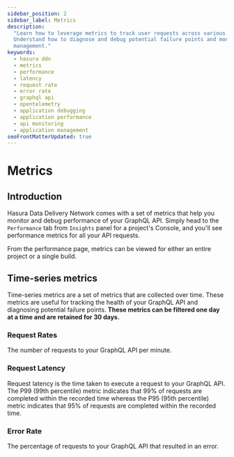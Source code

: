 ```yaml
---
sidebar_position: 2
sidebar_label: Metrics
description:
  "Learn how to leverage metrics to track user requests across various services in the Hasura Data Delivery Network.
  Understand how to diagnose and debug potential failure points and monitor performance for better application
  management."
keywords:
  - hasura ddn
  - metrics
  - performance
  - latency
  - request rate
  - error rate
  - graphql api
  - opentelemetry
  - application debugging
  - application performance
  - api monitoring
  - application management
seoFrontMatterUpdated: true
---
```



# Metrics

## Introduction

Hasura Data Delivery Network comes with a set of metrics that help you monitor and debug performance of your GraphQL
API. Simply head to the `Performance` tab from `Insights` panel for a project's Console, and you'll see performance
metrics for all your API requests.

From the performance page, metrics can be viewed for either an entire project or a single build.

<Thumbnail src="/img/o11y/v0.1.1_console_performance-metrics.png" alt="Execute a query" width="1000px" />

## Time-series metrics

Time-series metrics are a set of metrics that are collected over time. These metrics are useful for tracking the health
of your GraphQL API and diagnosing potential failure points. **These metrics can be filtered one day at a time and are
retained for 30 days.**

### Request Rates

The number of requests to your GraphQL API per minute.

### Request Latency

Request latency is the time taken to execute a request to your GraphQL API. The P99 (99th percentile) metric indicates
that 99% of requests are completed within the recorded time whereas the P95 (95th percentile) metric indicates that 95%
of requests are completed within the recorded time.

### Error Rate

The percentage of requests to your GraphQL API that resulted in an error.
